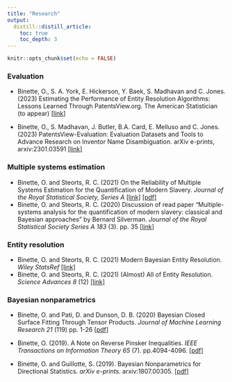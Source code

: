 ```yaml
---
title: "Research"
output:
  distill::distill_article:
    toc: true
    toc_depth: 3
---
```


```r
knitr::opts_chunk$set(echo = FALSE)
```

### Evaluation

- Binette, O., S. A. York, E. Hickerson, Y. Baek, S. Madhavan and C. Jones. (2023) Estimating the Performance of Entity Resolution Algorithms: Lessons Learned Through PatentsView.org. The American Statistician (to appear) [[link](https://arxiv.org/pdf/2210.01230.pdf)]

- Binette, O., S. Madhavan, J. Butler, B.A. Card, E. Melluso and C. Jones. (2023) PatentsView-Evaluation: Evaluation Datasets and Tools to Advance Research on Inventor Name Disambiguation. arXiv e-prints, arxiv:2301.03591 [[link]](https://arxiv.org/abs/2301.03591)

### Multiple systems estimation

- Binette, O. and Steorts, R. C. (2021) On the Reliability of Multiple Systems Estimation for the Quantification of Modern Slavery. *Journal of the Royal Statistical Society, Series A*  [[link]](https://rss.onlinelibrary.wiley.com/doi/10.1111/rssa.12803) [[pdf]](https://arxiv.org/abs/2112.01594)
- Binette, O. and Steorts, R. C. (2020) Discussion of read paper "Multiple-systems analysis for the quantification of modern slavery: classical and Bayesian approaches" by Bernard Silverman. *Journal of the Royal Statistical Society Series A 183* (3). pp. 35 [[link](https://rss.onlinelibrary.wiley.com/doi/10.1111/rssa.12505)]

### Entity resolution

- Binette, O. and Steorts, R. C. (2021) Modern Bayesian Entity Resolution. *Wiley StatsRef* [[link]](https://doi.org/10.1002/9781118445112.stat08367)
- Binette, O. and Steorts, R. C. (2021) (Almost) All of Entity Resolution. *Science Advances 8* (12) [[link]](https://www.science.org/doi/full/10.1126/sciadv.abi8021)


### Bayesian nonparametrics


- Binette, O. and Pati, D. and Dunson, D. B. (2020) Bayesian Closed Surface Fitting Through Tensor Products. *Journal of Machine Learning Research 21* (119) pp. 1-26 [[pdf](https://jmlr.org/papers/volume21/13-233/13-233.pdf)]

- Binette, O. (2019). A Note on Reverse Pinsker Inequalities. *IEEE Transactions on Information Theory 65* (7). pp.4094-4096. [[pdf]](https://arxiv.org/pdf/1805.05135.pdf)

- Binette, O. and Guillotte, S. (2019). Bayesian Nonparametrics for Directional Statistics. *arXiv e-prints.* arxiv:1807.00305. [[pdf](https://arxiv.org/pdf/1807.00305.pdf)]

<!--### Side projects (posters)

- Binette, O. (2018). Topology and Machine Learning. *Notes from the Margin 13*. pp. 5-6.	[[link](https://issuu.com/cms-studc/docs/margin-spring2018)]

- Binette, O. and Luo, L. An Analysis of Gibbs Posterior Concentration in Terms of the Separation $\alpha$-Entropy. *Objective Bayes Conference* (poster presentation). Warwick (United Kingdom). June 28, 2019. [[pdf](media/poster.pdf)]

- Binette, O. and Coache, A. The Significance of the Adjusted R Squared. *(Bio)Statistics Research Day* (poster presentation). Montréal (Canada). September 21, 2018. [[pdf](media/poster adjusted R2.pdf)]

- Binette, O. Classification and Topology, or Consequences of Sobolev Consistency. *Canadian Statistics Student Conference* (poster presentation). Montréal (Canada). June 2, 2018. (Best poster award) [[pdf](media/poster topology and machine learning.pdf)]

-->

<!--<div id="arxivfeed"></div>-->

